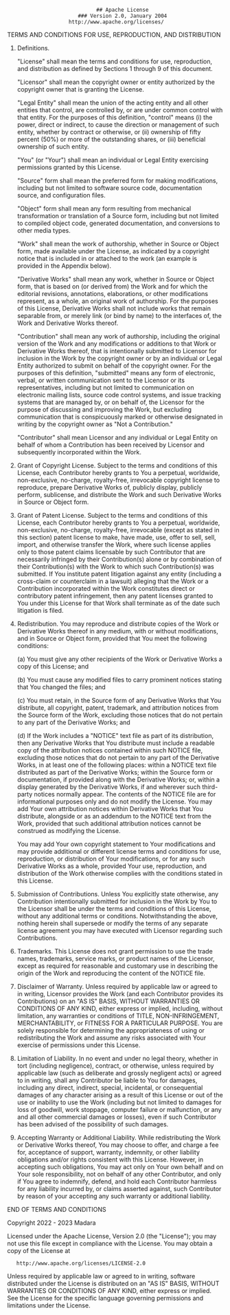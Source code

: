                                  ## Apache License
                           ### Version 2.0, January 2004
                        http://www.apache.org/licenses/

TERMS AND CONDITIONS FOR USE, REPRODUCTION, AND DISTRIBUTION

1.  Definitions.

    "License" shall mean the terms and conditions for use, reproduction,
    and distribution as defined by Sections 1 through 9 of this document.

    "Licensor" shall mean the copyright owner or entity authorized by
    the copyright owner that is granting the License.

    "Legal Entity" shall mean the union of the acting entity and all
    other entities that control, are controlled by, or are under common
    control with that entity. For the purposes of this definition,
    "control" means (i) the power, direct or indirect, to cause the
    direction or management of such entity, whether by contract or
    otherwise, or (ii) ownership of fifty percent (50%) or more of the
    outstanding shares, or (iii) beneficial ownership of such entity.

    "You" (or "Your") shall mean an individual or Legal Entity
    exercising permissions granted by this License.

    "Source" form shall mean the preferred form for making modifications,
    including but not limited to software source code, documentation
    source, and configuration files.

    "Object" form shall mean any form resulting from mechanical
    transformation or translation of a Source form, including but
    not limited to compiled object code, generated documentation,
    and conversions to other media types.

    "Work" shall mean the work of authorship, whether in Source or
    Object form, made available under the License, as indicated by a
    copyright notice that is included in or attached to the work
    (an example is provided in the Appendix below).

    "Derivative Works" shall mean any work, whether in Source or Object
    form, that is based on (or derived from) the Work and for which the
    editorial revisions, annotations, elaborations, or other modifications
    represent, as a whole, an original work of authorship. For the purposes
    of this License, Derivative Works shall not include works that remain
    separable from, or merely link (or bind by name) to the interfaces of,
    the Work and Derivative Works thereof.

    "Contribution" shall mean any work of authorship, including
    the original version of the Work and any modifications or additions
    to that Work or Derivative Works thereof, that is intentionally
    submitted to Licensor for inclusion in the Work by the copyright owner
    or by an individual or Legal Entity authorized to submit on behalf of
    the copyright owner. For the purposes of this definition, "submitted"
    means any form of electronic, verbal, or written communication sent
    to the Licensor or its representatives, including but not limited to
    communication on electronic mailing lists, source code control systems,
    and issue tracking systems that are managed by, or on behalf of, the
    Licensor for the purpose of discussing and improving the Work, but
    excluding communication that is conspicuously marked or otherwise
    designated in writing by the copyright owner as "Not a Contribution."

    "Contributor" shall mean Licensor and any individual or Legal Entity
    on behalf of whom a Contribution has been received by Licensor and
    subsequently incorporated within the Work.

2.  Grant of Copyright License. Subject to the terms and conditions of
    this License, each Contributor hereby grants to You a perpetual,
    worldwide, non-exclusive, no-charge, royalty-free, irrevocable
    copyright license to reproduce, prepare Derivative Works of,
    publicly display, publicly perform, sublicense, and distribute the
    Work and such Derivative Works in Source or Object form.

3.  Grant of Patent License. Subject to the terms and conditions of
    this License, each Contributor hereby grants to You a perpetual,
    worldwide, non-exclusive, no-charge, royalty-free, irrevocable
    (except as stated in this section) patent license to make, have made,
    use, offer to sell, sell, import, and otherwise transfer the Work,
    where such license applies only to those patent claims licensable
    by such Contributor that are necessarily infringed by their
    Contribution(s) alone or by combination of their Contribution(s)
    with the Work to which such Contribution(s) was submitted. If You
    institute patent litigation against any entity (including a
    cross-claim or counterclaim in a lawsuit) alleging that the Work
    or a Contribution incorporated within the Work constitutes direct
    or contributory patent infringement, then any patent licenses
    granted to You under this License for that Work shall terminate
    as of the date such litigation is filed.

4.  Redistribution. You may reproduce and distribute copies of the
    Work or Derivative Works thereof in any medium, with or without
    modifications, and in Source or Object form, provided that You
    meet the following conditions:

    (a) You must give any other recipients of the Work or
    Derivative Works a copy of this License; and

    (b) You must cause any modified files to carry prominent notices
    stating that You changed the files; and

    (c) You must retain, in the Source form of any Derivative Works
    that You distribute, all copyright, patent, trademark, and
    attribution notices from the Source form of the Work,
    excluding those notices that do not pertain to any part of
    the Derivative Works; and

    (d) If the Work includes a "NOTICE" text file as part of its
    distribution, then any Derivative Works that You distribute must
    include a readable copy of the attribution notices contained
    within such NOTICE file, excluding those notices that do not
    pertain to any part of the Derivative Works, in at least one
    of the following places: within a NOTICE text file distributed
    as part of the Derivative Works; within the Source form or
    documentation, if provided along with the Derivative Works; or,
    within a display generated by the Derivative Works, if and
    wherever such third-party notices normally appear. The contents
    of the NOTICE file are for informational purposes only and
    do not modify the License. You may add Your own attribution
    notices within Derivative Works that You distribute, alongside
    or as an addendum to the NOTICE text from the Work, provided
    that such additional attribution notices cannot be construed
    as modifying the License.

    You may add Your own copyright statement to Your modifications and
    may provide additional or different license terms and conditions
    for use, reproduction, or distribution of Your modifications, or
    for any such Derivative Works as a whole, provided Your use,
    reproduction, and distribution of the Work otherwise complies with
    the conditions stated in this License.

5.  Submission of Contributions. Unless You explicitly state otherwise,
    any Contribution intentionally submitted for inclusion in the Work
    by You to the Licensor shall be under the terms and conditions of
    this License, without any additional terms or conditions.
    Notwithstanding the above, nothing herein shall supersede or modify
    the terms of any separate license agreement you may have executed
    with Licensor regarding such Contributions.

6.  Trademarks. This License does not grant permission to use the trade
    names, trademarks, service marks, or product names of the Licensor,
    except as required for reasonable and customary use in describing the
    origin of the Work and reproducing the content of the NOTICE file.

7.  Disclaimer of Warranty. Unless required by applicable law or
    agreed to in writing, Licensor provides the Work (and each
    Contributor provides its Contributions) on an "AS IS" BASIS,
    WITHOUT WARRANTIES OR CONDITIONS OF ANY KIND, either express or
    implied, including, without limitation, any warranties or conditions
    of TITLE, NON-INFRINGEMENT, MERCHANTABILITY, or FITNESS FOR A
    PARTICULAR PURPOSE. You are solely responsible for determining the
    appropriateness of using or redistributing the Work and assume any
    risks associated with Your exercise of permissions under this License.

8.  Limitation of Liability. In no event and under no legal theory,
    whether in tort (including negligence), contract, or otherwise,
    unless required by applicable law (such as deliberate and grossly
    negligent acts) or agreed to in writing, shall any Contributor be
    liable to You for damages, including any direct, indirect, special,
    incidental, or consequential damages of any character arising as a
    result of this License or out of the use or inability to use the
    Work (including but not limited to damages for loss of goodwill,
    work stoppage, computer failure or malfunction, or any and all
    other commercial damages or losses), even if such Contributor
    has been advised of the possibility of such damages.

9.  Accepting Warranty or Additional Liability. While redistributing
    the Work or Derivative Works thereof, You may choose to offer,
    and charge a fee for, acceptance of support, warranty, indemnity,
    or other liability obligations and/or rights consistent with this
    License. However, in accepting such obligations, You may act only
    on Your own behalf and on Your sole responsibility, not on behalf
    of any other Contributor, and only if You agree to indemnify,
    defend, and hold each Contributor harmless for any liability
    incurred by, or claims asserted against, such Contributor by reason
    of your accepting any such warranty or additional liability.

END OF TERMS AND CONDITIONS

Copyright 2022 - 2023 Madara

Licensed under the Apache License, Version 2.0 (the "License");
you may not use this file except in compliance with the License.
You may obtain a copy of the License at

       http://www.apache.org/licenses/LICENSE-2.0

Unless required by applicable law or agreed to in writing, software
distributed under the License is distributed on an "AS IS" BASIS,
WITHOUT WARRANTIES OR CONDITIONS OF ANY KIND, either express or implied.
See the License for the specific language governing permissions and
limitations under the License.
